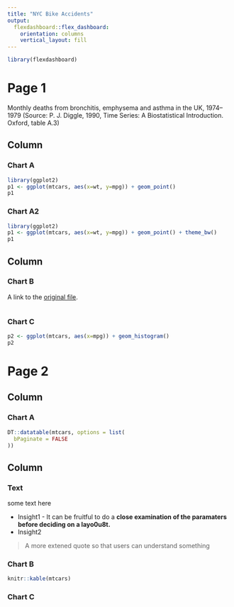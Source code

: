 ```yaml
---
title: "NYC Bike Accidents"
output: 
  flexdashboard::flex_dashboard:
    orientation: columns
    vertical_layout: fill
---
```


```r
library(flexdashboard)
```

# Page 1

Monthly deaths from bronchitis, emphysema and asthma in the
UK, 1974–1979 (Source: P. J. Diggle, 1990, Time Series: A
Biostatistical Introduction. Oxford, table A.3)

Column {data-width=650, .tabset}
-----------------------------------------------------------------------

### Chart A

```r
library(ggplot2)
p1 <- ggplot(mtcars, aes(x=wt, y=mpg)) + geom_point()
p1

```

### Chart A2

```r
library(ggplot2)
p1 <- ggplot(mtcars, aes(x=wt, y=mpg)) + geom_point() + theme_bw()
p1

```


Column {data-width=350}
-----------------------------------------------------------------------

### Chart B

A link to the [original file](http://www.google.com). 

```r

```

### Chart C

```r
p2 <- ggplot(mtcars, aes(x=mpg)) + geom_histogram()
p2
```

# Page 2

Column {data-width=650}
-----------------------------------------------------------------------

### Chart A

```r
DT::datatable(mtcars, options = list(
  bPaginate = FALSE
))
```

Column {data-width=350}
-----------------------------------------------------------------------

### Text

some  text here

*  Insight1 - It can be fruitful to do a __close examination of the paramaters before deciding on a layo0u8t.__
*  Insight2

> A more extened quote so that users can understand something


### Chart B

```r
knitr::kable(mtcars)
```

### Chart C

```r

```

